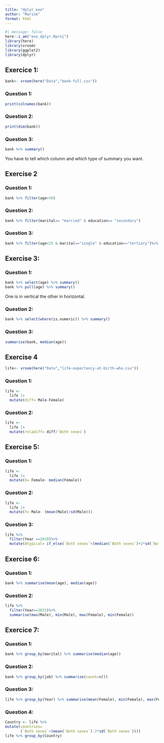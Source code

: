 ```yaml
---
title: "dplyr_exo"
author: "Marine"
format: html
---
```

```r
#| message: false
here::i_am("exo_dplyr.Rproj")
library(here)
library(vroom)
library(ggplot2)
library(dplyr)
```

## Exercice 1:

```r
bank<- vroom(here("Data","bank-full.csv"))
```

### Question 1: 
```r
print(colnames(bank))
```
### Question 2: 
```r
print(dim(bank))
```

### Question 3: 
```r
bank %>% summary()
```
You have to tell which column and which type of summary you want. 


## Exercise 2

### Question 1: 
```r
bank %>% filter(age>50)
```

### Question 2: 
```r
bank %>% filter(marital== "married" & education== "secondary")
```
### Question 3:
```r
bank %>% filter(age<25 & marital=="single" & education=="tertiary")%>% summary()
```
## Exercise 3:

### Question 1: 
```r
bank %>% select(age) %>% summary()
bank %>% pull(age) %>% summary()
```
One is in vertical the other in horizontal. 

### Question 2:
```r
bank %>% select(where(is.numeric)) %>% summary()
```
### Question 3: 
```r
summarise(bank, median(age))
```

## Exercise 4 
```r
life<- vroom(here("Data","life-expectancy-at-birth-who.csv"))
```
### Question 1: 
```r
life <-
  life |>
  mutate(diff= Male-Female) 
```

### Question 2:
```r
life <-
  life |>
  mutate(reladiff= diff/`Both sexes`) 
```

## Exercise 5: 

### Question 1: 
```r
life <-
  life |>
  mutate(X= Female- median(Female)) 
```

### Question 2: 
```r
life <-
  life |>
  mutate(Y= Male- (mean(Male)/sd(Male)))
```

### Question 3: 
```r
life %>% 
  filter(Year ==2019)%>%
  mutate(Atypical= if_else(`Both sexes`>(median(`Both sexes`)+2*sd(`Both sexes`))|`Both sexes`<(median(`Both sexes`)-2*sd(`Both sexes`)), TRUE, FALSE ))
```
## Exercise 6: 

### Question 1: 
```r
bank %>% summarise(mean(age), median(age))
```
### Question 2: 
```r
life %>%
  filter(Year==2015)%>%
  summarise(max(Male), min(Male), max(Female), min(Female))
```
## Exercice 7: 

### Question 1: 
```r
bank %>% group_by(marital) %>% summarise(median(age))
```
### Question 2: 
```r
bank %>% group_by(job) %>% summarise(count=n())
```
### Question 3: 
```r
life %>% group_by(Year) %>% summarise(mean(Female), min(Female), max(Female))
```
### Question 4: 
```r
Country <- life %>%
mutate(countries=
       (`Both sexes`<(mean(`Both sexes`)-2*sd(`Both sexes`))))
life %>% group_by(Country)
```

